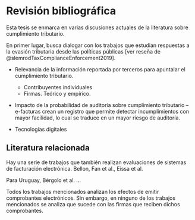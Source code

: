 # Revisión bibliográfica

Esta tesis se enmarca en varias discusiones actuales de la literatura sobre cumplimiento tributario. 

En primer lugar, busca dialogar con los trabajos que estudian respuestas a la evasión tributaria desde las políticas públicas [ver reseña de @slemrodTaxComplianceEnforcement2019]. 

- Relevancia de la información reportada por terceros para apuntalar el cumplimiento tributario. 
    - Contribuyentes individuales 
    - Firmas. Teórico y empírico.
- Impacto de la probabilidad de auditoría sobre cumplimiento tributario – e-facturas crean un registro que permite detectar incumplimientos con mayor facilidad, lo cual se traduce en un mayor riesgo de auditoría. 

- Tecnologías digitales


## Literatura relacionada

Hay una serie de trabajos que también realizan evaluaciones de sistemas de facturación electrónica. Bellon, Fan et al., Eissa et al.

Para Uruguay, Bérgolo et al. ...

Todos los trabajos mencionados analizan los efectos de emitir comprobantes electrónicos. Sin embargo, en ninguno de los trabajos mencionados se analiza que sucede con las firmas que reciben dichos comprobantes.